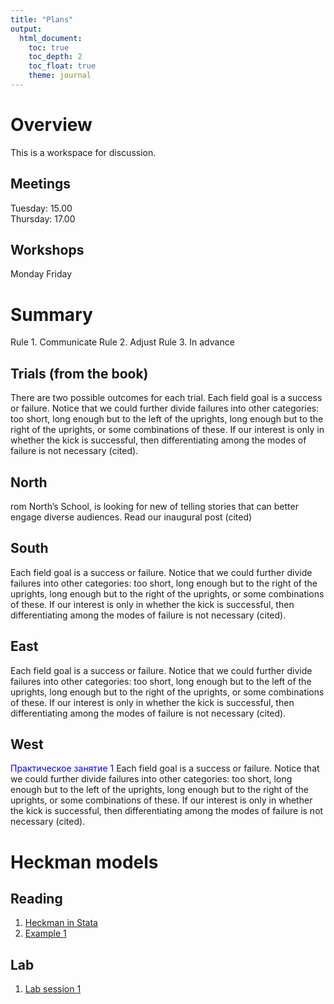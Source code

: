 ```yaml
---
title: "Plans"
output: 
  html_document:
    toc: true
    toc_depth: 2
    toc_float: true
    theme: journal
---
```

 
# Overview 
 
This is a workspace for discussion. 
 
## Meetings 
 
Tuesday: 15.00 \
Thursday: 17.00 
 
## Workshops
 
Monday
Friday
 
# Summary 
 
Rule 1. Communicate 
Rule 2. Adjust 
Rule 3. In advance 
 
## Trials (from the book)
 
There are two possible outcomes for each trial. Each field goal is a success or failure. Notice that we could further divide failures into other categories: too short, long enough but to the left of the uprights, long enough but to the right of the uprights, or some combinations of these. If our interest is only in whether the kick is successful, then differentiating among the modes of failure is not necessary (cited).
 
## North 
 
rom North's School, is looking for new of telling stories that can better engage diverse audiences. Read our inaugural post (cited)
 
## South 
 
Each field goal is a success or failure. Notice that we could further divide failures into other categories: too short, long enough but to the right of the uprights, long enough but to the right of the uprights, or some combinations of these. If our interest is only in whether the kick is successful, then differentiating among the modes of failure is not necessary (cited). 
 
## East 
 
Each field goal is a success or failure. Notice that we could further divide failures into other categories: too short, long enough but to the left of the uprights, long enough but to the right of the uprights, or some combinations of these. If our interest is only in whether the kick is successful, then differentiating among the modes of failure is not necessary (cited).
 
## West 
 
<font color='blue'>Практическое занятие 1 </font>Each field goal is a success or failure. Notice that we could further divide failures into other categories: too short, long enough but to the left of the uprights, long enough but to the right of the uprights, or some combinations of these. If our interest is only in whether the kick is successful, then differentiating among the modes of failure is not necessary (cited).
 
# Heckman models
 
## Reading
 
1) [Heckman in Stata](https://www.stata.com/manuals13/rheckman.pdf)
2) <a href="Heckman_example_1.pdf" title=>Example 1</a> <i class="fa fa-camera-retro fa-2x"></i> 
 
## Lab 
 
1) <a href="lab1.R" title=>Lab session 1</a> 
 